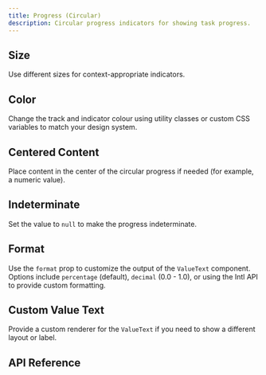 ```yaml
---
title: Progress (Circular)
description: Circular progress indicators for showing task progress.
---
```







<Framework id="svelte">
	<Preview framework="svelte" files={{ 'app.svelte': IndeterminateSvelteRaw }} client:visible>
		<IndeterminateSvelte client:visible />
	</Preview>
	<Preview framework="svelte" files={{ 'app.svelte': DeterminateSvelteRaw }} client:visible>
		<DeterminateSvelte client:visible />
	</Preview>
</Framework>

<Framework id="react">
	<Preview framework="react" files={{ 'app.tsx': IndeterminateReactRaw }} client:visible>
		<IndeterminateReact client:visible />
	</Preview>
	<Preview framework="react" files={{ 'app.tsx': DeterminateReactRaw }} client:visible>
		<DeterminateReact client:visible />
	</Preview>
</Framework>

## Size

Use different sizes for context-appropriate indicators.

## Color

Change the track and indicator colour using utility classes or custom CSS variables to match your design system.

## Centered Content

Place content in the center of the circular progress if needed (for example, a numeric value).

## Indeterminate

Set the value to `null` to make the progress indeterminate.

## Format

Use the `format` prop to customize the output of the `ValueText` component. Options include `percentage` (default), `decimal` (0.0 - 1.0), or using the Intl API to provide custom formatting.

## Custom Value Text

Provide a custom renderer for the `ValueText` if you need to show a different layout or label.

## API Reference

<ApiTable />
